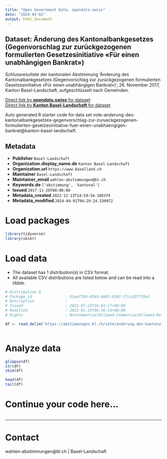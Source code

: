 ```yaml
---
title: "Open Government Data, opendata.swiss"
date: "2024-04-02"
output: html_document
---
```


## Dataset: Änderung des Kantonalbankgesetzes (Gegenvorschlag zur zurückgezogenen formulierten Gesetzesinitiative «Für einen unabhängigen Bankrat»)

Schlussresultate der kantonalen Abstimmung 'Änderung des Kantonalbankgesetzes (Gegenvorschlag zur zurückgezogenen formulierten Gesetzesinitiative «Für einen unabhängigen Bankrat»)', 26. November 2017, Kanton Basel-Landschaft, aufgeschlüsselt nach Gemeinden.

[Direct link by **opendata.swiss** for dataset](https://opendata.swiss/de/dataset/anderung-des-kantonalbankgesetzes-gegenvorschlag-zur-zuruckgezogenen-formulierten-gesetzesiniti)<br>
[Direct link by **Kanton Basel-Landschaft** for dataset](https://abstimmungen.bl.ch/vote/anderung-des-kantonalbankgesetzes-gegenvorschlag-zur-zurueckgezogenen-formulierten-gesetzesinitiative-fuer-einen-unabhaengigen-bankrat/data)

Auto generated R starter code for data set vote-anderung-des-kantonalbankgesetzes-gegenvorschlag-zur-zurueckgezogenen-formulierten-gesetzesinitiative-fuer-einen-unabhaengigen-bankrat@kanton-basel-landschaft.

## Metadata

- **Publisher** `Basel-Landschaft`
- **Organization.display_name.de** `Kanton Basel-Landschaft`
- **Organization.url** `https://www.baselland.ch`
- **Maintainer** `Basel-Landschaft`
- **Maintainer_email** `wahlen-abstimmungen@bl.ch`
- **Keywords.de** `['abstimmung', 'kantonal']`
- **Issued** `2017-11-26T00:00:00`
- **Metadata_created** `2022-12-13T14:59:54.108379`
- **Metadata_modified** `2024-04-01T04:29:24.530972`


# Load packages

```r

library(tidyverse)
library(skimr)

```

# Load data

-   The dataset has 1 distribution(s) in CSV format.
-   All available CSV distributions are listed below and can be read into a tibble.

```r

# Distribution 0
# Package_id               : 91eaf784-854d-4863-b392-17ccd2f779a5
# Description              : 
# Issued                   : 2021-07-23T16:03:17+00:00
# Modified                 : 2022-01-19T06:36:14+00:00
# Rights                   : NonCommercialAllowed-CommercialAllowed-ReferenceRequired

df <- read_delim('https://abstimmungen.bl.ch/vote/anderung-des-kantonalbankgesetzes-gegenvorschlag-zur-zurueckgezogenen-formulierten-gesetzesinitiative-fuer-einen-unabhaengigen-bankrat/data-csv')



```

# Analyze data

```r

glimpse(df)
str(df)
skim(df)

head(df)
tail(df)

```

# Continue your code here...

```r

```

------------------------------------------------------------------------

# Contact

wahlen-abstimmungen@bl.ch | Basel-Landschaft
